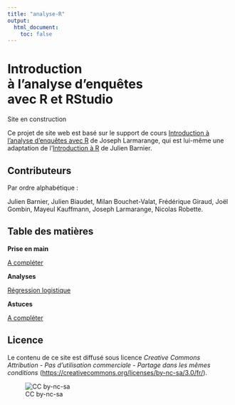 ```yaml
---
title: "analyse-R"
output:
  html_document:
    toc: false
---
```


<div class="jumbotron">
  <h1>Introduction<br />à l'analyse d'enquêtes<br /> avec R et RStudio</h1>
  <p>Site en construction</p>
</div>


Ce projet de site web est basé sur le support de cours [Introduction à l'analyse d'enquêtes avec R](https://github.com/larmarange/intro-r/tree/CoursM2) de Joseph Larmarange, qui est lui-même une adaptation de l'[Introduction à R](https://github.com/juba/intro-r) de Julien Barnier.

## Contributeurs

Par ordre alphabétique :

Julien Barnier, 
Julien Biaudet,
Milan Bouchet-Valat, 
Frédérique Giraud,
Joël Gombin,
Mayeul Kauffmann,
Joseph Larmarange,
Nicolas Robette.


## Table des matières

<div class="row">

<div class="col-md-4">
<p><strong>Prise en main</strong></p>
<div class="list-group">
  <a href="#" class="list-group-item">A compléter</a>
  </a>
</div>
</div>

<div class="col-md-4">
<p><strong>Analyses</strong></p>
<div class="list-group">
  <a href="analyses_reglog.html" class="list-group-item">Régression logistique</a>
  </a>
</div>
</div>

<div class="col-md-4">
<p><strong>Astuces</strong></p>
<div class="list-group">
  <a href="#" class="list-group-item">A compléter</a>
  </a>
</div>
</div>


</div>


## Licence

Le contenu de ce site est diffusé sous licence *Creative Commons Attribution - Pas d’utilisation
commerciale - Partage dans les mêmes conditions* 
(<https://creativecommons.org/licenses/by-nc-sa/3.0/fr/>).

![CC by-nc-sa](images\by-nc-sa.png)
